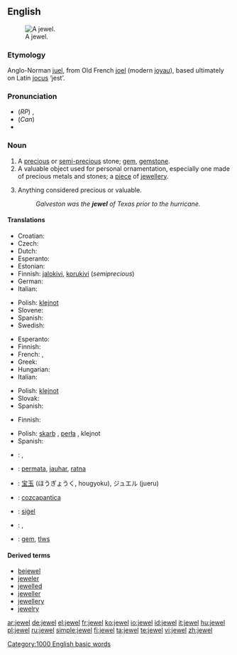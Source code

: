 {{wikipedia}}
==English==
[[Image:Hope Diamond.jpg|thumb|right|A jewel.]]

===Etymology===
Anglo-Norman [[juel]], from Old French [[joel]] (modern [[joyau]]), based ultimately on Latin [[jocus]] ‘jest’.

===Pronunciation===
*(''RP'') {{IPA|/ˈʤuːəl/|/ˈdʒʊːəl}}, {{SAMPA|/"dZu:@l/, /"dZU:@l/}}
*(''Can'') {{IPA|/dʒuɬ/ or /ˈdʒuwl̩/}}
*{{audio|en-us-jewel.ogg|Audio (US)}}

===Noun===
{{en-noun}}

# A [[precious]] or [[semi-]][[precious]] stone; [[gem]], [[gemstone]].
# A valuable object used for personal ornamentation, especially one made of precious metals and stones; a [[piece]] of [[jewellery]].
# {{figuratively}} Anything considered precious or valuable.
#:''Galveston was the '''jewel''' of Texas prior to the hurricane.''

====Translations====
{{trans-top|gemstone}}
* Croatian: {{t|hr|dragulje}}
* Czech: {{t|cs|drahokam}}
* Dutch: {{t+|nl|juweel|n}}
* Esperanto: {{t-|eo|gemo|xs=Esperanto}}
* Estonian: {{t-|et|kalliskivi}}
* Finnish: [[jalokivi]], [[korukivi]] (''semiprecious'')
* German: {{t-|de|Juwel|n}}
* Italian: {{t-|it|gemma|f}}
{{trans-mid}}
* Polish: [[klejnot]] {{m}}
* Slovene: {{t+|sl|dragulj|m}}
* Spanish: {{t|es|piedra preciosa|f}}
* Swedish: {{t+|sv|juvel|c}}
{{trans-bottom}}

{{trans-top|valuable object for ornamentation}}
* Esperanto: {{t-|eo|juvelo|xs=Esperanto}}
* Finnish: {{t+|fi|koru}}
* French: {{t+|fr|joyau|m}}, {{t+|fr|bijou}}
* Greek: {{t+|el|κόσμημα|n|sc=Grek}}
* Hungarian: {{t+|hu|ékszer}}
* Italian: {{t-|it|gioello|m}}
{{trans-mid}}
* Polish: [[klejnot]] {{m}}
* Slovak: {{t-|sk|klenot}}
* Spanish: {{t-|es|joya|f}}
{{trans-bottom}}

{{trans-top|anything considered precious or valuable}}
* Finnish: {{t+|fi|helmi}}
{{trans-mid}}
* Polish: [[skarb]] {{m}}, [[perła]] {{f}}, klejnot {{m}}
* Spanish: {{t-|es|joya|f}}
{{trans-bottom}}

{{ttbc-top}}
* {{ttbc|Czech}}: {{t-|cs|šperk|m}}, {{t-|cs|klenot|m}}
* {{ttbc|Indonesian}}: [[permata]], [[jauhar]], [[ratna]]
* {{ttbc|Japanese}}: [[宝玉]] (ほうぎょうく, hougyoku), ジュエル (jueru)
* {{ttbc|Nahuatl}}: [[cozcapantica]]
* {{ttbc|Old English}}: [[sigel|siġel]] {{n}}
* {{ttbc|Romanian}}: {{t-|ro|bijuterie|f}}, {{t-|ro|giuvaer|m}}
* {{ttbc|Welsh}}: [[gem]], [[tlws]] {{m}}
{{ttbc-bottom}}

====Derived terms====
* [[bejewel]]
* [[jeweler]]
* [[jewelled]]
* [[jeweller]]
* [[jewellery]]
* [[jewelry]]

[[Category:1000 English basic words]]

[[ar:jewel]]
[[de:jewel]]
[[el:jewel]]
[[fr:jewel]]
[[ko:jewel]]
[[io:jewel]]
[[id:jewel]]
[[it:jewel]]
[[hu:jewel]]
[[pl:jewel]]
[[ru:jewel]]
[[simple:jewel]]
[[fi:jewel]]
[[ta:jewel]]
[[te:jewel]]
[[vi:jewel]]
[[zh:jewel]]